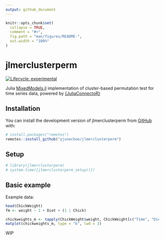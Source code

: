 ```yaml
---
output: github_document
---
```


<!-- README.md is generated from README.Rmd. Please edit that file -->

```r
knitr::opts_chunk$set(
  collapse = TRUE,
  comment = "#>",
  fig.path = "man/figures/README-",
  out.width = "100%"
)
```

# jlmerclusterperm

<!-- badges: start -->
[![Lifecycle: experimental](https://img.shields.io/badge/lifecycle-experimental-orange.svg)](https://lifecycle.r-lib.org/articles/stages.html#experimental)
<!-- badges: end -->

Julia [MixedModels.jl](https://github.com/JuliaStats/MixedModels.jl) implementation of cluster-based permutation test for time series data, powered by [{JuliaConnectoR}](https://github.com/stefan-m-lenz/JuliaConnectoR)

## Installation

You can install the development version of jlmerclusterperm from [GitHub](https://github.com/yjunechoe/jlmerclusterperm) with:

``` r
# install.packages("remotes")
remotes::install_github("yjunechoe/jlmerclusterperm")
```

## Setup

```r
# library(jlmerclusterperm)
# system.time({jlmerclusterperm_setup()})
```

## Basic example

Example data:

```r
head(ChickWeight)
fm <- weight ~ 1 + Diet + (1 | Chick)
```

```r
chickweights_m <- tapply(ChickWeight$weight, ChickWeight[c("Time", "Diet")], mean)
matplot(chickweights_m, type = "b", lwd = 3)
```

WIP
